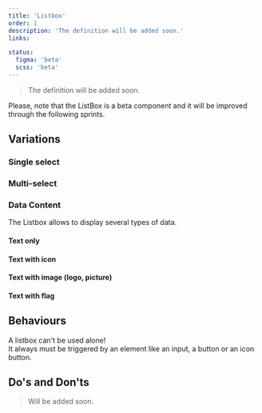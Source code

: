 ```yaml
---
title: 'Listbox'
order: 1
description: 'The definition will be added soon.'
links:

status:
  figma: 'beta'
  scss: 'beta'
---
```


> The definition will be added soon.

<Highlight theme="warning" title="Work in progress">
  Please, note that the ListBox is a beta component and it will be improved
  through the following sprints.
</Highlight>

## Variations

### Single select

<Story id="overlay-listbox--default" height="300" />

### Multi-select

<Story id="overlay-listbox--multi-select" height="300" />

### Data Content

The Listbox allows to display several types of data.

#### Text only

<Story id="overlay-listbox--default" height="300" />

#### Text with icon

<!-- <Preview path="actions" nude /> -->

#### Text with image (logo, picture)

<Story id="overlay-listbox--with-icons" height="300" />

#### Text with flag

<!-- <Preview path="flags" nude /> -->

## Behaviours

<Highlight theme="tips" title="Good to know">

A listbox can't be used alone! <br/>It always must be triggered by an element like an input, a button or an icon button.

</Highlight>

## Do's and Don'ts

> Will be added soon.

